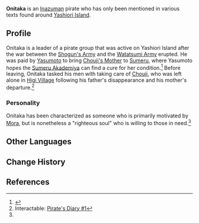 {{Character Infobox
|type             = Historical
|region           = Inazuma
}}
'''Onitaka''' is an [[Inazuma]]n pirate who has only been mentioned in various texts found around [[Yashiori Island]].

==Profile==
Onitaka is a leader of a pirate group that was active on Yashiori Island after the war between the [[Shogun's Army]] and the [[Watatsumi Army]] erupted. He was paid by [[Yasumoto]] to bring [[Chouji's Mother]] to [[Sumeru]], where Yasumoto hopes the [[Sumeru Akademiya]] can find a cure for her condition.<ref name="pharmanotes">{{Ref/Item|Pharmacist's Notebook (II)}}</ref> Before leaving, Onitaka tasked his men with taking care of [[Chouji]], who was left alone in [[Higi Village]] following his father's disappearance and his mother's departure.<ref>Interactable: [[Pirate's Diary#Pirate's Diary #1|Pirate's Diary #1]]</ref>

===Personality===
Onitaka has been characterized as someone who is primarily motivated by [[Mora]], but is nonetheless a "righteous soul" who is willing to those in need.<ref name="pharmanotes" />

==Other Languages==
{{Other Languages
|default_hidden = 1
|en      = Onitaka
|zhs     = 鬼隆
|zhs_rm  = Guǐlóng
|zht     = 鬼隆
|zht_rm  = Guǐlóng
|ja      = 鬼隆
|ja_rm   = Onitaka{{Assumed}}
|ko      = 오니타카
|ko_rm   = 
|es      = Onitaka
|fr      = Onitaka
|ru      = Онитака
|th      = Onitaka
|vi      = Onitaka
|de      = Onitaka
|id      = Onitaka
|pt      = Onitaka
}}

==Change History==
{{Change History|2.0}}

==References==
{{Reflist}}